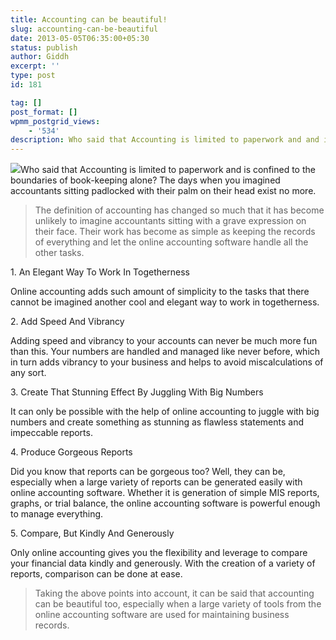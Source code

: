 ```yaml
---
title: Accounting can be beautiful!
slug: accounting-can-be-beautiful
date: 2013-05-05T06:35:00+05:30
status: publish
author: Giddh
excerpt: ''
type: post
id: 181

tag: []
post_format: []
wpmm_postgrid_views:
    - '534'
description: Who said that Accounting is limited to paperwork and and is confined to the boundaries of book-keeping alone? The days when you imagined accountants sitting padlocked with their palm on their head exist no more.
---
```

<img class="wp-block-image size-large" src = "https://miro.medium.com/max/460/0*Ei5ZPAfu67o1hBgw.jpg" />Who said that Accounting is limited to paperwork and is confined to the boundaries of book-keeping alone? The days when you imagined accountants sitting padlocked with their palm on their head exist no more.

> The definition of accounting has changed so much that it has become unlikely to imagine accountants sitting with a grave expression on their face. Their work has become as simple as keeping the records of everything and let the online accounting software handle all the other tasks.

1\. An Elegant Way To Work In Togetherness

Online accounting adds such amount of simplicity to the tasks that there cannot be imagined another cool and elegant way to work in togetherness.

2\. Add Speed And Vibrancy

Adding speed and vibrancy to your accounts can never be much more fun than this. Your numbers are handled and managed like never before, which in turn adds vibrancy to your business and helps to avoid miscalculations of any sort.

3\. Create That Stunning Effect By Juggling With Big Numbers

It can only be possible with the help of online accounting to juggle with big numbers and create something as stunning as flawless statements and impeccable reports.

4\. Produce Gorgeous Reports

Did you know that reports can be gorgeous too? Well, they can be, especially when a large variety of reports can be generated easily with online accounting software. Whether it is generation of simple MIS reports, graphs, or trial balance, the online accounting software is powerful enough to manage everything.

5\. Compare, But Kindly And Generously

Only online accounting gives you the flexibility and leverage to compare your financial data kindly and generously. With the creation of a variety of reports, comparison can be done at ease.

> Taking the above points into account, it can be said that accounting can be beautiful too, especially when a large variety of tools from the online accounting software are used for maintaining business records.